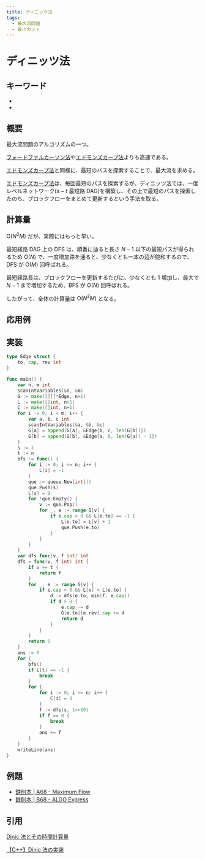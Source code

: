 ```yaml
---
title: ディニッツ法
tags:
  - 最大流問題
  - 最小カット
---
```


# ディニッツ法

## キーワード


- <Tag tag="最大流問題" />
- <Tag tag="最小カット" />

## 概要

最大流問題のアルゴリズムの一つ。

[フォードファルカーソン法](./ford_fulkerson.mdx)や[エドモンズカープ法](./edmonds_karp.mdx)よりも高速である。

[エドモンズカープ法](./edmonds_karp.mdx)と同様に、最短のパスを探索することで、最大流を求める。

[エドモンズカープ法](./edmonds_karp.mdx)は、毎回最短のパスを探索するが、ディニッツ法では、一度レベルネットワーク($s-t$ 最短路 DAG)を構築し、その上で最短のパスを探索したのち、ブロックフローをまとめて更新するという手法を取る。

## 計算量

$\mathrm{O}(N^2M)$ だが、実際にはもっと早い。

最短経路 DAG 上の DFS は、順番に辿ると長さ $N-1$ 以下の最短パスが得られるため $\mathrm{O}(N)$ で、一度増加路を通ると、少なくとも一本の辺が飽和するので、DFS が $\mathrm{O}(M)$ 回呼ばれる。

最短経路長は、ブロックフローを更新するたびに、少なくとも $1$ 増加し、最大で $N-1$ まで増加するため、BFS が $\mathrm{O}(N)$ 回呼ばれる。

したがって、全体の計算量は $\mathrm{O}(N^2M)$ となる。

## 応用例

## 実装

```go
type Edge struct {
	to, cap, rev int
}

func main() {
	var n, m int
	scanIntVariables(&n, &m)
	G := make([][]*Edge, n+1)
	L := make([]int, n+1)
	C := make([]int, n+1)
	for i := 0; i < m; i++ {
		var a, b, c int
		scanIntVariables(&a, &b, &c)
		G[a] = append(G[a], &Edge{b, c, len(G[b])})
		G[b] = append(G[b], &Edge{a, 0, len(G[a]) - 1})
	}
	s := 1
	t := n
	bfs := func() {
		for i := 0; i <= n; i++ {
			L[i] = -1
		}
		que := queue.New[int]()
		que.Push(s)
		L[s] = 0
		for !que.Empty() {
			v := que.Pop()
			for _, e := range G[v] {
				if e.cap > 0 && L[e.to] == -1 {
					L[e.to] = L[v] + 1
					que.Push(e.to)
				}
			}
		}
	}
	var dfs func(v, f int) int
	dfs = func(v, f int) int {
		if v == t {
			return f
		}
		for _, e := range G[v] {
			if e.cap > 0 && L[v] < L[e.to] {
				d := dfs(e.to, min(f, e.cap))
				if d > 0 {
					e.cap -= d
					G[e.to][e.rev].cap += d
					return d
				}
			}
		}
		return 0
	}
	ans := 0
	for {
		bfs()
		if L[t] == -1 {
			break
		}
		for {
			for i := 0; i <= n; i++ {
				C[i] = 0
			}
			f := dfs(s, 1<<60)
			if f == 0 {
				break
			}
			ans += f
		}
	}
	writeLine(ans)
}
```

## 例題

- [鉄則本 | A68 - Maximum Flow](https://atcoder.jp/contests/tessoku-book/tasks/tessoku_book_bp)
- [鉄則本 | B68 - ALGO Express](https://atcoder.jp/contests/tessoku-book/tasks/tessoku_book_eo)

## 引用

[Dinic 法とその時間計算量](https://misawa.github.io/others/flow/dinic_time_complexity.html)

[【C++】Dinic 法の実装](https://qiita.com/0xkei10/items/807ff3c78857fd3017b1)
